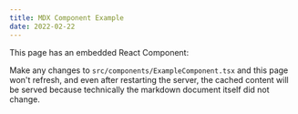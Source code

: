 ```yaml
---
title: MDX Component Example
date: 2022-02-22
---
```



This page has an embedded React Component:

<ExampleComponent />

Make any changes to `src/components/ExampleComponent.tsx` and this page won't refresh, and even after restarting the server, the cached content will be served because technically the markdown document itself did not change.
